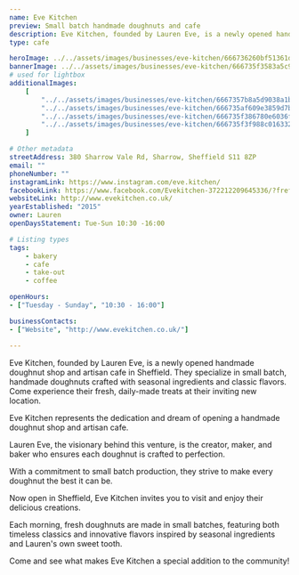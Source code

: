 ```yaml
---
name: Eve Kitchen
preview: Small batch handmade doughnuts and cafe
description: Eve Kitchen, founded by Lauren Eve, is a newly opened handmade doughnut shop and artisan cafe in Sheffield.
type: cafe

heroImage: ../../assets/images/businesses/eve-kitchen/666736260bf51361d01ae730_Screenshot-2024-06-10-at-18.21.29.png
bannerImage: ../../assets/images/businesses/eve-kitchen/666735f3583a5c9282e0d8af_eve-2.jpeg
# used for lightbox
additionalImages:
    [
        "../../assets/images/businesses/eve-kitchen/6667357b8a5d9038a1b8acb7_Screenshot-2024-06-10-at-18.18.07.png",
        "../../assets/images/businesses/eve-kitchen/666735af609e3859d7ba6c00_Screenshot-2024-06-10-at-18.19.25.png",
        "../../assets/images/businesses/eve-kitchen/666735f386780e6036f384f7_eve-1.jpeg",
        "../../assets/images/businesses/eve-kitchen/666735f3f988c016332514dd_eve-3.jpeg",
    ]

# Other metadata
streetAddress: 380 Sharrow Vale Rd, Sharrow, Sheffield S11 8ZP
email: ""
phoneNumber: ""
instagramLink: https://www.instagram.com/eve.kitchen/
facebookLink: https://www.facebook.com/Evekitchen-372212209645336/?fref=ts
websiteLink: http://www.evekitchen.co.uk/
yearEstablished: "2015"
owner: Lauren
openDaysStatement: Tue-Sun 10:30 -16:00

# Listing types
tags:
    - bakery
    - cafe
    - take-out
    - coffee

openHours:
- ["Tuesday - Sunday", "10:30 - 16:00"]

businessContacts:
- ["Website", "http://www.evekitchen.co.uk/"]

---
```

Eve Kitchen, founded by Lauren Eve, is a newly opened handmade doughnut shop and artisan cafe in Sheffield. They specialize in small batch, handmade doughnuts crafted with seasonal ingredients and classic flavors. Come experience their fresh, daily-made treats at their inviting new location.

Eve Kitchen represents the dedication and dream of opening a handmade doughnut shop and artisan cafe.

Lauren Eve, the visionary behind this venture, is the creator, maker, and baker who ensures each doughnut is crafted to perfection.

With a commitment to small batch production, they strive to make every doughnut the best it can be.

Now open in Sheffield, Eve Kitchen invites you to visit and enjoy their delicious creations.

Each morning, fresh doughnuts are made in small batches, featuring both timeless classics and innovative flavors inspired by seasonal ingredients and Lauren's own sweet tooth.

Come and see what makes Eve Kitchen a special addition to the community!
